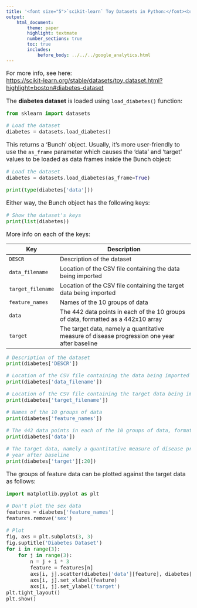 ```yaml
---
title: '<font size="5">`scikit-learn` Toy Datasets in Python:</font><br>Diabetes dataset'
output:
    html_document:
        theme: paper
        highlight: textmate
        number_sections: true
        toc: true
        includes:
            before_body: ../../../google_analytics.html
---
```


<font size="3">

For more info, see here:  
[https://scikit-learn.org/stable/datasets/toy_dataset.html?highlight=boston#diabetes-dataset](https://scikit-learn.org/stable/datasets/toy_dataset.html?highlight=boston#diabetes-dataset){target="_blank"}

The **diabetes dataset** is loaded using `load_diabetes()` function:

```python
from sklearn import datasets

# Load the dataset
diabetes = datasets.load_diabetes()
```

This returns a 'Bunch' object. Usually, it's more user-friendly to use the `as_frame` parameter which causes the 'data' and 'target' values to be loaded as data frames inside the Bunch object:

```python
# Load the dataset
diabetes = datasets.load_diabetes(as_frame=True)

print(type(diabetes['data']))
```

Either way, the Bunch object has the following keys:

```python
# Show the dataset's keys
print(list(diabetes))
```

More info on each of the keys:

| Key | Description |
|-----|-------------------------------------------------------------|
| `DESCR` | Description of the dataset |
| `data_filename` | Location of the CSV file containing the data being imported |
| `target_filename` | Location of the CSV file containing the target data being imported |
| `feature_names` | Names of the 10 groups of data |
| `data` | The 442 data points in each of the 10 groups of data, formatted as a 442x10 array |
| `target` | The target data, namely a quantitative measure of disease progression one year after baseline |

```python
# Description of the dataset
print(diabetes['DESCR'])
```

```python
# Location of the CSV file containing the data being imported
print(diabetes['data_filename'])
```

```python
# Location of the CSV file containing the target data being imported
print(diabetes['target_filename'])
```

```python
# Names of the 10 groups of data
print(diabetes['feature_names'])
```

```python
# The 442 data points in each of the 10 groups of data, formatted as a 442x10 array
print(diabetes['data'])
```

```python
# The target data, namely a quantitative measure of disease progression one
# year after baseline
print(diabetes['target'][:20])
```

The groups of feature data can be plotted against the target data as follows:

```python
import matplotlib.pyplot as plt

# Don't plot the sex data
features = diabetes['feature_names']
features.remove('sex')

# Plot
fig, axs = plt.subplots(3, 3)
fig.suptitle('Diabetes Dataset')
for i in range(3):
    for j in range(3):
        n = j + i * 3
        feature = features[n]
        axs[i, j].scatter(diabetes['data'][feature], diabetes['target'], s=1)
        axs[i, j].set_xlabel(feature)
        axs[i, j].set_ylabel('target')
plt.tight_layout()
plt.show()
```

</font>
